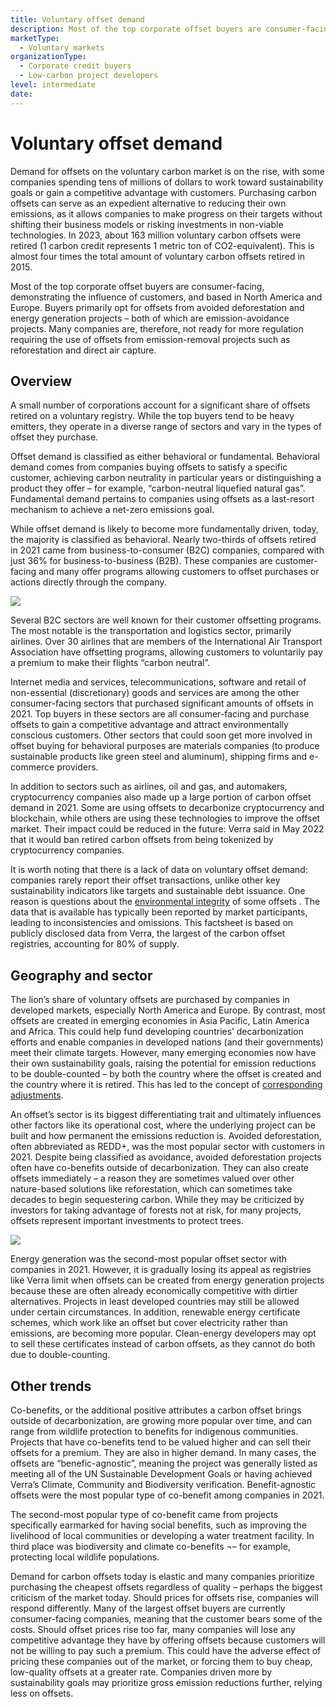 ```yaml
---
title: Voluntary offset demand
description: Most of the top corporate offset buyers are consumer-facing, demonstrating the influence of customers, and based in North America and Europe. Buyers primarily opt for offsets from avoided deforestation and energy generation projects – both types of emission-avoidance projects.
marketType:
  - Voluntary markets
organizationType:
  - Corporate credit buyers
  - Low-carbon project developers
level: intermediate
date: 
---
```


# Voluntary offset demand

Demand for offsets on the voluntary carbon market is on the rise, with some companies spending tens of millions of dollars to work toward sustainability goals or gain a competitive advantage with customers. Purchasing carbon offsets can serve as an expedient alternative to reducing their own emissions, as it allows companies to make progress on their targets without shifting their business models or risking investments in non-viable technologies. In 2023, about 163 million voluntary carbon offsets were retired (1 carbon credit represents 1 metric ton of CO2-equivalent). This is almost four times the total amount of voluntary carbon offsets retired in 2015.

<KeyMessage>
  Most of the top corporate offset buyers are consumer-facing, demonstrating the
  influence of customers, and based in North America and Europe. Buyers
  primarily opt for offsets from avoided deforestation and energy generation
  projects – both of which are emission-avoidance projects. Many companies are,
  therefore, not ready for more regulation requiring the use of offsets from
  emission-removal projects such as reforestation and direct air capture.
</KeyMessage>

## Overview

A small number of corporations account for a significant share of offsets retired on a voluntary registry. While the top buyers tend to be heavy emitters, they operate in a diverse range of sectors and vary in the types of offset they purchase.

Offset demand is classified as either behavioral or fundamental. Behavioral demand comes from companies buying offsets to satisfy a specific customer, achieving carbon neutrality in particular years or distinguishing a product they offer – for example, “carbon-neutral liquefied natural gas”. Fundamental demand pertains to companies using offsets as a last-resort mechanism to achieve a net-zero emissions goal.

While offset demand is likely to become more fundamentally driven, today, the majority is classified as behavioral. Nearly two-thirds of offsets retired in 2021 came from business-to-consumer (B2C) companies, compared with just 36% for business-to-business (B2B). These companies are customer-facing and many offer programs allowing customers to offset purchases or actions directly through the company.

<Image src="offset-demand-1.png" ratio={0} />

Several B2C sectors are well known for their customer offsetting programs. The most notable is the transportation and logistics sector, primarily airlines. Over 30 airlines that are members of the International Air Transport Association have offsetting programs, allowing customers to voluntarily pay a premium to make their flights “carbon neutral”.

Internet media and services, telecommunications, software and retail of non-essential (discretionary) goods and services are among the other consumer-facing sectors that purchased significant amounts of offsets in 2021. Top buyers in these sectors are all consumer-facing and purchase offsets to gain a competitive advantage and attract environmentally conscious customers. Other sectors that could soon get more involved in offset buying for behavioral purposes are materials companies (to produce sustainable products like green steel and aluminum), shipping firms and e-commerce providers.

In addition to sectors such as airlines, oil and gas, and automakers, cryptocurrency companies also made up a large portion of carbon offset demand in 2021. Some are using offsets to decarbonize cryptocurrency and blockchain, while others are using these technologies to improve the offset market. Their impact could be reduced in the future: Verra said in May 2022 that it would ban retired carbon offsets from being tokenized by cryptocurrency companies.

It is worth noting that there is a lack of data on voluntary offset demand: companies rarely report their offset transactions, unlike other key sustainability indicators like targets and sustainable debt issuance. One reason is questions about the [environmental integrity](/factsheets/offset-quality) of some offsets . The data that is available has typically been reported by market participants, leading to inconsistencies and omissions. This factsheet is based on publicly disclosed data from Verra, the largest of the carbon offset registries, accounting for 80% of supply.

## Geography and sector

The lion’s share of voluntary offsets are purchased by companies in developed markets, especially North America and Europe. By contrast, most offsets are created in emerging economies in Asia Pacific, Latin America and Africa. This could help fund developing countries’ decarbonization efforts and enable companies in developed nations (and their governments) meet their climate targets. However, many emerging economies now have their own sustainability goals, raising the potential for emission reductions to be double-counted – by both the country where the offset is created and the country where it is retired. This has led to the concept of [corresponding adjustments](/factsheets/article-6).

An offset’s sector is its biggest differentiating trait and ultimately influences other factors like its operational cost, where the underlying project can be built and how permanent the emissions reduction is. Avoided deforestation, often abbreviated as REDD+, was the most popular sector with customers in 2021. Despite being classified as avoidance, avoided deforestation projects often have co-benefits outside of decarbonization. They can also create offsets immediately – a reason they are sometimes valued over other nature-based solutions like reforestation, which can sometimes take decades to begin sequestering carbon. While they may be criticized by investors for taking advantage of forests not at risk, for many projects, offsets represent important investments to protect trees.

<Image src="offset-demand-2.png" ratio={0} />

Energy generation was the second-most popular offset sector with companies in 2021. However, it is gradually losing its appeal as registries like Verra limit when offsets can be created from energy generation projects because these are often already economically competitive with dirtier alternatives. Projects in least developed countries may still be allowed under certain circumstances. In addition, renewable energy certificate schemes, which work like an offset but cover electricity rather than emissions, are becoming more popular. Clean-energy developers may opt to sell these certificates instead of carbon offsets, as they cannot do both due to double-counting.

## Other trends

Co-benefits, or the additional positive attributes a carbon offset brings outside of decarbonization, are growing more popular over time, and can range from wildlife protection to benefits for indigenous communities. Projects that have co-benefits tend to be valued higher and can sell their offsets for a premium. They are also in higher demand. In many cases, the offsets are “benefic-agnostic”, meaning the project was generally listed as meeting all of the UN Sustainable Development Goals or having achieved Verra’s Climate, Community and Biodiversity verification. Benefit-agnostic offsets were the most popular type of co-benefit among companies in 2021.

The second-most popular type of co-benefit came from projects specifically earmarked for having social benefits, such as improving the livelihood of local communities or developing a water treatment facility. In third place was biodiversity and climate co-benefits ¬– for example, protecting local wildlife populations.

Demand for carbon offsets today is elastic and many companies prioritize purchasing the cheapest offsets regardless of quality – perhaps the biggest criticism of the market today. Should prices for offsets rise, companies will respond differently. Many of the largest offset buyers are currently consumer-facing companies, meaning that the customer bears some of the costs. Should offset prices rise too far, many companies will lose any competitive advantage they have by offering offsets because customers will not be willing to pay such a premium. This could have the adverse effect of pricing these companies out of the market, or forcing them to buy cheap, low-quality offsets at a greater rate. Companies driven more by sustainability goals may prioritize gross emission reductions further, relying less on offsets.
